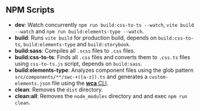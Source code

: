 
<Meta title="The project/NPM Scripts" />

## NPM Scripts

* **dev**: Watch concurrently `npm run build:css-to-ts --watch`, `vite build --watch` and `npm run build:elements-type --watch`.
* **build**: Runs `vite build` for production build, depends on `build:css-to-ts`, `build:elements-type` and `build:storybook`.
* **build:sass**: Compiles all `.scss` files to `.css` files.
* **build:css-to-ts**: Finds all `.css` files and converts them to `.css.ts` files using `css-to-ts.js` script, depends on `build:sass`.
* **build:elements-type**: Analyzes component files using the glob pattern `src/components/**/swc-+([a-z]).ts` and generates a `custom-elements.json` file using the [**wca** CLI](https://www.npmjs.com/package/web-component-analyzer).
* **clean**: Removes the `dist` directory.
* **clean:all**: Removes the `node_modules` directory and and exec `npm run clean`.
